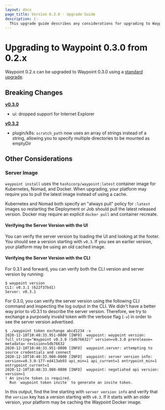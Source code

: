 ```yaml
---
layout: docs
page_title: Version 0.3.0 - Upgrade Guide
description: |-
  This upgrade guide describes any considerations for upgrading to Waypoint 0.3.0.
---
```


# Upgrading to Waypoint 0.3.0 from 0.2.x

Waypoint 0.2.x can be upgraded to Waypoint 0.3.0 using a [standard upgrade](/waypoint/docs/upgrading#standard-upgrade).

## Breaking Changes

**[v0.3.0](https://github.com/hashicorp/waypoint/releases/tag/v0.3.0)**

- ui: dropped support for Internet Explorer

**[v0.3.2](https://github.com/hashicorp/waypoint/releases/tag/v0.3.2)**

- plugin/k8s: `scratch_path` now uses an array of strings instead of a string, allowing you to specify multiple directories to be mounted as emptyDir

## Other Considerations

### Server Image

`waypoint install` uses the `hashicorp/waypoint:latest` container image for
Kubernetes, Nomad, and Docker. When upgrading, your platform may require
you to pull the latest image instead of using a cache.

Kubernetes and Nomad both specify an "always pull" policy for `:latest` images
so restarting the Deployment or Job should pull the latest released version.
Docker may require an explicit `docker pull` and container recreate.

#### Verifying the Server Version with the UI

You can verify the server version by loading the UI and looking at the footer.
You should see a version starting with `v0.3`. If you see an earlier version,
your platform may be using an old cached image.

#### Verifying the Server Version with the CLI

For 0.3.1 and forward, you can verify both the CLI version and server version by
running:

```shell-session
$ waypoint version
CLI: v0.3.1 (622f37bd1)
Server: v0.3.1
```

For 0.3.0, you can verify the server version using the following CLI command and inspecting
the log output in the CLI. We didn't have a better
way prior to v0.3.1 to describe the server version. Therefore, we
try to exchange a purposely invalid token with the verbose flag (`-v`) in order
to see the server version advertised.

```shell-session
$ ./waypoint token exchange abcd1234 -v
2020-12-10T10:48:33.951-0800 [INFO]  waypoint: waypoint version: full_string="Waypoint v0.3.0 (5db76632)" version=v0.3.0 prerelease= metadata= revision=5db76632
2020-12-10T10:48:33.951-0800 [INFO]  waypoint.server: attempting to source credentials and connect
2020-12-10T10:48:33.980-0800 [INFO]  waypoint: server version info: version=v0.3.0-177-ed413ab93 api_min=1 api_current=1 entrypoint_min=1 entrypoint_current=1
2020-12-10T10:48:33.980-0800 [INFO]  waypoint: negotiated api version: version=1
! An invite token is required.
  Run `waypoint token invite` to generate an invite token.
```

In this output, find the line starting with `server version info` and verify
that the `version` key has a version starting with `v0.3`. If it starts
with an older version, your platform may be caching the Waypoint Docker image.
